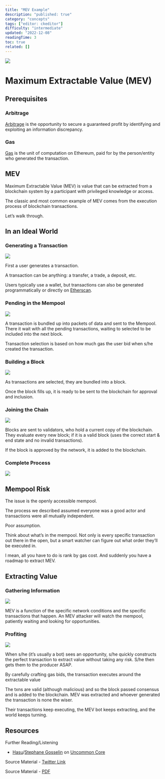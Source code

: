 ```yaml
---
title: "MEV Example"
description: "published: true"
category: "concepts"
tags: ["editor: ckeditor"]
difficulty: "intermediate"
updated: "2022-12-08"
readingTime: 3
toc: true
related: []
---
```


![](/images/mev-1.jpeg)

# Maximum Extractable Value (MEV)

## Prerequisites

### Arbitrage

[Arbitrage](/concepts/arbitrage) is the opportunity to secure a guaranteed profit by identifying and exploiting an information discrepancy. 

### Gas

[Gas](/concepts/gas) is the unit of computation on Ethereum, paid for by the person/entity who generated the transaction.

## MEV

Maximum Extractable Value (MEV) is value that can be extracted from a blockchain system by a participant with privileged knowledge or access. 

The classic and most common example of MEV comes from the execution process of blockchain transactions. 

Let’s walk through.

## In an Ideal World

### Generating a Transaction

![](/images/mev-2.jpeg)

First a user generates a transaction. 

A transaction can be anything: a transfer, a trade, a deposit, etc. 

Users typically use a wallet, but transactions can also be generated programmatically or directly on [Etherscan](https://etherscan.io/).

### Pending in the Mempool

![](/images/mev-3.jpeg)

A transaction is bundled up into packets of data and sent to the Mempool. There it wait with all the pending transactions, waiting to selected to be included into the next block. 

Transaction selection is based on how much gas the user bid when s/he created the transaction.

### Building a Block

![](/images/mev-4.jpeg)

As transactions are selected, they are bundled into a block. 

Once the block fills up, it is ready to be sent to the blockchain for approval and inclusion.

### Joining the Chain

![](/images/mev-5.jpeg)

Blocks are sent to validators, who hold a current copy of the blockchain. They evaluate every new block; if it is a valid block (uses the correct start & end state and no invalid transactions). 

If the block is approved by the network, it is added to the blockchain.

### Complete Process

![](/images/mev-6.jpeg)

## Mempool Risk

The issue is the openly accessible mempool. 

The process we described assumed everyone was a good actor and transactions were all mutually independent. 

Poor assumption.

Think about what’s in the mempool. Not only is every specific transaction out there in the open, but a smart watcher can figure out what order they’ll be executed in. 

I mean, all you have to do is rank by gas cost. And suddenly you have a roadmap to extract MEV.

## Extracting Value

### Gathering Information

![](/images/mev-7.jpeg)

MEV is a function of the specific network conditions and the specific transactions that happen. An MEV attacker will watch the mempool, patiently waiting and looking for opportunities.

### Profiting

![](/images/mev-8.jpeg)

When s/he (it’s usually a bot) sees an opportunity, s/he quickly constructs the perfect transaction to extract value without taking any risk. S/he then gets them to the producer ASAP. 

By carefully crafting gas bids, the transaction executes around the extractable value

The txns are valid (although malicious) and so the block passed consensus and is added to the blockchain. MEV was extracted and whoever generated the transaction is none the wiser. 

Their transactions keep executing, the MEV bot keeps extracting, and the world keeps turning.

## Resources

Further Reading/Listening

*   [Hasu](https://twitter.com/hasufl)/[Stephane Gosselin](https://twitter.com/thegostep) on [Uncommon Core](https://twitter.com/hasufl/status/1529401140097466368)

Source Material - [Twitter Link](https://twitter.com/SalomonCrypto/status/1540870370437107712)

Source Material - [PDF](/twitter-pdf-2022-06-25_mev_101.pdf)
